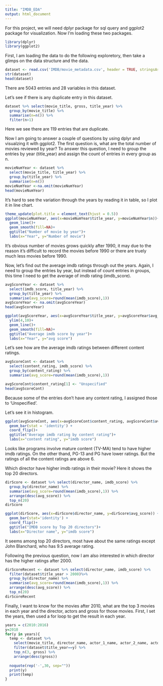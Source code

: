 ```yaml
---
title: "IMDB_EDA"
output: html_document
---
```


For this project, we will need dplyr package for sql query and ggplot2 package for visualization. Now I'm loading these two packages.
```r
library(dplyr)
library(ggplot2)
```


First, I am loading the data to do the following exploretory, then take a glimps on the data structure and the data.
```r
dataset <- read.csv('IMDB/movie_metadata.csv', header = TRUE, stringsAsFactors = FALSE)
str(dataset)
head(dataset)
```
There are 5043 entries and 28 variables in this dataset.

Let's see if there is any duplicate entry in this dataset.
```r
dataset %>% select(movie_title, gross, title_year) %>%
  group_by(movie_title) %>%
  summarise(n=n()) %>%
  filter(n>1)
```
Here we see there are 119 entries that are duplicate.

Now I am going to answer a couple of questions by using dplyr and visualzing it with ggplot2.
The first question is, what are the total number of movies reviewed by year?
To answer this question, I need to group the entries by year (title_year) and assign the count of entries in every group as n.
```r
movieNumYear <- dataset %>%
  select(movie_title, title_year) %>%
  group_by(title_year) %>%
  summarise(n=n())
movieNumYear <-na.omit(movieNumYear)
head(movieNumYear)
```


It's hard to see the variation through the years by reading it in table, so I plot it in line chart.
```r
theme_update(plot.title = element_text(hjust = 0.5))
ggplot(movieNumYear, aes(x=movieNumYear$title_year, y=movieNumYear$n))+
  geom_line()+
  geom_smooth(fill=NA)+
  ggtitle("Number of movie by year")+
  labs(x="Year", y="Number of movie")
```
It's obvious number of movies grows quickly after 1990, it may due to the reason it's difficult to record the movies before 1990 or there are truely much less movies before 1990.


Now, let's find out the average imdb ratings through out the years. Again, I need to group the entries by year, but instead of count entries in groups, this time I need to get the average of imdb rating (imdb_score).
```r
avgScoreYear <- dataset %>%
  select(imdb_score, title_year) %>%
  group_by(title_year) %>% 
  summarise(avg_score=round(mean(imdb_score),1))
avgScoreYear <- na.omit(avgScoreYear)
head(avgScoreYear)
```

```r
ggplot(avgScoreYear, aes(x=avgScoreYear$title_year, y=avgScoreYear$avg_score)) +
  ylim(4,10)+
  geom_line()+
  geom_smooth(fill=NA)+
  ggtitle("Average imdb score by year")+
  labs(x="Year", y="avg score")
```

Let's see how are the average imdb ratings between different content ratings.
```r
avgScoreCont <- dataset %>% 
  select(content_rating, imdb_score) %>% 
  group_by(content_rating) %>% 
  summarise(avg_score=round(mean(imdb_score),1))

avgScoreCont$content_rating[1] <- "Unspecified"
head(avgScoreCont)
```
Because some of the entries don't have any content rating, I assigned those to 'Unspecified'.

Let's see it in histogram.
```r
ggplot(avgScoreCont, aes(x=avgScoreCont$content_rating, avgScoreCont$avg_score))+
  geom_bar(stat = 'identity') +
  coord_flip()+
  ggtitle("Average imdb rating by content rating")+
  labs(x="content rating", y="imdb score")
```
Looks like programs involve mature content (TV-MA) tend to have higher imdb ratings. On the other thand, PG-13 and PG have lower ratings. But the ratings of all the content ratings are above 6.

Which director have higher imdb ratings in their movie? Here it shows the top 20 directors.
```r
dirScore <- dataset %>% select(director_name, imdb_score) %>%
  group_by(director_name) %>%
  summarise(avg_score=round(mean(imdb_score),1)) %>%
  arrange(desc(avg_score)) %>%
  top_n(20)
dirScore
```

```r
ggplot(dirScore, aes(x=dirScore$director_name, y=dirScore$avg_score)) +
  geom_bar(stat='identity') +
  coord_flip()+
  ggtitle("IMDB score by Top 20 directors")+
  labs(x="Director name", y="imdb score")
```
It seems among top 20 directors, most have about the same ratings except John Blanchard, who has 9.5 average rating.

Following the previous question, now I am also interested in which director has the higher ratings after 2000.
```r
dirScoreRecent <- dataset %>% select(director_name, imdb_score) %>%
  filter(dataset$title_year > 2000)%>%
  group_by(director_name) %>%
  summarise(avg_score=round(mean(imdb_score),1)) %>%
  arrange(desc(avg_score)) %>%
  top_n(20)
dirScoreRecent
```


Finally, I want to know for the movies after 2010, what are the top 3 movies in each year and the director, actors and gross for those movies. First, I set the years, then used a for loop to get the result in each year.
```r
years = c(2010:2016)
y=2010
for(y in years){
  temp <- dataset %>% 
    select(movie_title, director_name, actor_1_name, actor_2_name, actor_3_name, gross) %>%
    filter(dataset$title_year==y) %>%
    top_n(3, gross) %>%
    arrange(desc(gross))
  
  noquote(rep('-',30, sep=""))
  print(y)
  print(temp)
}
```













